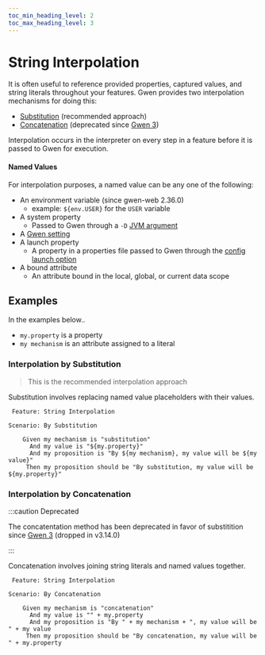 ```yaml
--- 
toc_min_heading_level: 2
toc_max_heading_level: 3
---
```



# String Interpolation

It is often useful to reference provided properties, captured values, and string literals throughout your features. Gwen provides two interpolation mechanisms for doing this:

- [Substitution](#interpolation-by-substitution) (recommended approach)
- [Concatenation](#interpolation-by-concatenation) (deprecated since [Gwen 3](/docs/gwen3))

Interpolation occurs in the interpreter on every step in a feature before it is passed to Gwen for execution.

#### Named Values

For interpolation purposes, a named value can be any one of the following:

- An environment variable (since gwen-web 2.36.0)
  - example: `${env.USER}` for the `USER` variable
- A system property
  - Passed to Gwen through a `-D` [JVM argument](/docs/cli#system-properties-and-jvm-options)
- A [Gwen setting](/docs/settings)
- A launch property
  - A property in a properties file passed to Gwen through the [config launch option](/docs/cli#gwen-cli-options-conf)
- A bound attribute
  - An attribute bound in the local, global, or current data scope
 
## Examples

In the examples below..
- `my.property` is a property
- `my mechanism` is an attribute assigned to a literal

### Interpolation by Substitution

> This is the recommended interpolation approach

Substitution involves replacing named value placeholders with their values.

```gherkin
 Feature: String Interpolation

Scenario: By Substitution
    
    Given my mechanism is "substitution"
      And my value is "${my.property}"
      And my proposition is "By ${my mechanism}, my value will be ${my value}"
     Then my proposition should be "By substitution, my value will be ${my.property}"
```

### Interpolation by Concatenation

:::caution Deprecated

The concatentation method has been deprecated in favor of substitition since [Gwen 3](/docs/gwen3) (dropped in <Link to="https://github.com/gwen-interpreter/gwen-web/releases/tag/v3.14.0">v3.14.0</Link>)

:::

Concatenation involves joining string literals and named values together.

```gherkin
 Feature: String Interpolation

Scenario: By Concatenation
    
    Given my mechanism is "concatenation"
      And my value is "" + my.property
      And my proposition is "By " + my mechanism + ", my value will be " + my value
     Then my proposition should be "By concatenation, my value will be " + my.property
```
